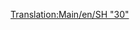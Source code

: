 [[Translation:Main/en/SH "30"]]{{Template:Pociągi/Pl
|Image=[[File:en/Sh30.png]]
|Cost=£30,468 ($60.936) 
|Speed=160 km/h (100 mph)
|Weight=84 t
|Power=3,600 hp (2.685 kW)
|Annual=£2,531 ($5.062)
|Designed=1965
|Lifespan=23
|Capacity=N/A
|Description=Jest to zazwyczaj pierwsza lokomotywa elektryczna dostępna dla gracza w grze. Nie jest szybsza niż lokomotywa spalinowa [[Main/pl/Floss "47"|Floss "47"]] , ale jest lżejsza o 28 ton i mocniejsza dzięki dodatkowej mocy 1080 KM. Dlatego jest to natychmiastowa poprawa i zwykle dobry wybór na dłuższe, wolniejsze pociągi.
|Real-life=SH „30” był tak naprawdę [http://www.wikipedia.org/wiki/British Rail Class 86 BR Class "86"] , lokomotywą elektryczną o prędkości do 100 mil na godzinę. Przeznaczony głównie do ciągnięcia wyraża w górę iw dół głównej linii West Coast w Wielkiej Brytanii. Podobnie jak DMU Metro-Cammell, maszyny te pochodzą z wczesnych lat sześćdziesiątych i oryginalnego programu elektryfikacji linii West Coast Line. Niewiarygodne, że niektóre z nich są nadal używane do od czasu do czasu pociągu pociągu na linii West Coast Line, a częściej w Anglii Wschodniej.
}}